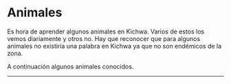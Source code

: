 
# Animales
Es hora de aprender algunos animales en Kichwa. Varios de estos los vemos diariamente y otros no. 
Hay que reconocer que para algunos animales no existiría una palabra en Kichwa ya que no son endémicos de la zona.

A continuación algunos animales conocidos. 

<ImageFlipContainer lecture="animals" tag="animal"/>

<hr />
<Quiz lecture="animals" />